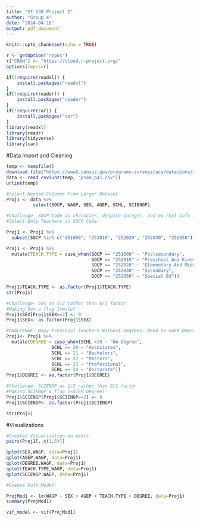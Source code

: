 ```yaml
---
title: "ST 538 Project 1"
author: "Group 4"
date: "2024-04-18"
output: pdf_document
---
```



```r
knitr::opts_chunk$set(echo = TRUE)

r <- getOption("repos")
r["CRAN"] <- "https://cloud.r-project.org/"
options(repos=r)

if(!require(readxl)) {
    install.packages("readxl")
}
if(!require(reader)) {
    install.packages("reader")
}
if(!require(car)) {
    install.packages("car")
}
library(readxl)
library(readr)
library(tidyverse)
library(car)
```


#Data Import and Cleaning

```r
temp <- tempfile()
download.file("https://www2.census.gov/programs-surveys/acs/data/pums/2022/5-Year/csv_por.zip",temp)
data <- read_csv(unz(temp, "psam_p41.csv"))
unlink(temp)
```

```r
#Select Needed Columns From Larger Dataset
Proj1 <- data %>% 
          select(SOCP, WAGP, SEX, AGEP, SCHL, SCIENGP) 
```

```r
#Challenge- SOCP Code as character, despite integer, and no real info in code
#Select Only Teachers in SOCP Code:

Proj1 <- Proj1 %>%
  subset(SOCP %in% c("251000", "252010", "252020", "252030", "252050"))

Proj1 <- Proj1 %>%
  mutate(TEACH.TYPE = case_when(SOCP == "251000" ~ "Postsecondary",
                                SOCP == "252010" ~ "Preschool And Kindergarten",
                                SOCP == "252020" ~ "Elementary And Middle",
                                SOCP == "252030" ~ "Secondary",
                                SOCP == "252050" ~ "Special Ed"))

Proj1$TEACH.TYPE <- as.factor(Proj1$TEACH.TYPE)
str(Proj1)
```

```r
#Challenge- Sex as 1/2 rather than 0/1 factor
#Making Sex a flag 1=male)
Proj1$SEX[Proj1$SEX==2] <- 0
Proj1$SEX<- as.factor(Proj1$SEX)
```


```r
#CHALLENGE- Many Preschool Teachers Without Degrees. Need to make Degree Level Flag 
Proj1<- Proj1 %>%
  mutate(DEGREE = case_when(SCHL <20 ~ "No Degree",
                 SCHL == 20 ~ "Associates",
                 SCHL == 21 ~ "Bachelors",
                 SCHL == 22 ~ "Masters",
                 SCHL == 23 ~ "Professional",
                 SCHL == 24 ~ "Doctorate"))
Proj1$DEGREE <- as.factor(Proj1$DEGREE)
```

```r
#Challenge- SCIENGP as 1/2 rather than 0/1 factor
#Making SCIENGP a flag 1=STEM Degree)
Proj1$SCIENGP[Proj1$SCIENGP==2] <- 0
Proj1$SCIENGP<- as.factor(Proj1$SCIENGP)
```


```r
str(Proj1)
```
#Visualizations
```r
#Created Visualization on pairs
pairs(Proj1[,-c(1,5)])
```

```r
qplot(SEX,WAGP, data=Proj1)
qplot(AGEP,WAGP, data=Proj1)
qplot(DEGREE,WAGP, data=Proj1)
qplot(TEACH.TYPE,WAGP, data=Proj1)
qplot(SCIENGP,WAGP, data=Proj1)
```




```r
#Create Full Model:

ProjMod1 <- lm(WAGP ~ SEX + AGEP + TEACH.TYPE + DEGREE, data=Proj1)
summary(ProjMod1)

vif_model <- vif(ProjMod1)
```


